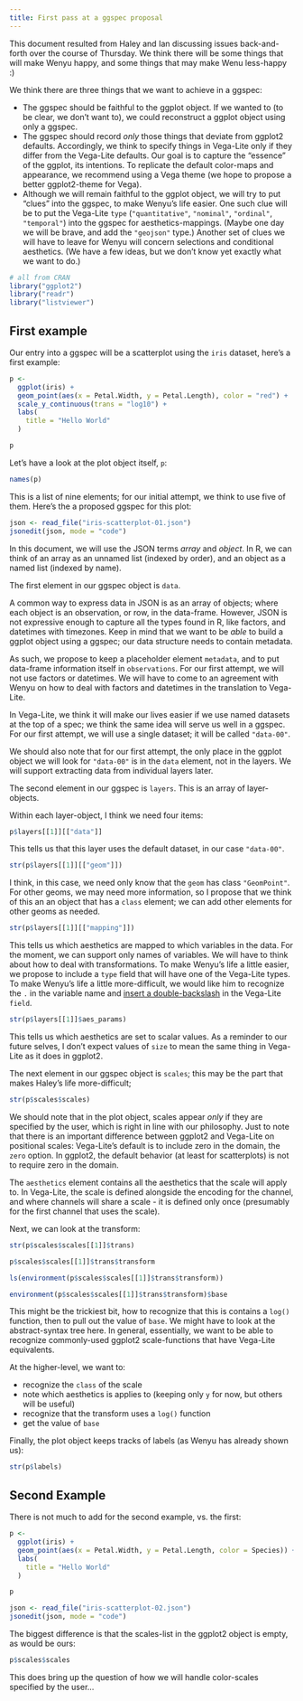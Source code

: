```yaml
---
title: First pass at a ggspec proposal
---
```


This document resulted from Haley and Ian discussing issues back-and-forth over the course of Thursday. We think there will be some things that will make Wenyu happy, and some things that may make Wenu less-happy :)

We think there are three things that we want to achieve in a ggspec:

- The ggspec should be faithful to the ggplot object. If we wanted to (to be clear, we don't want to), we could reconstruct a ggplot object using only a ggspec.
- The ggspec should record *only* those things that deviate from ggplot2 defaults. Accordingly, we think to specify things in Vega-Lite only if they differ from the Vega-Lite defaults. Our goal is to capture the "essence" of the ggplot, its intentions. To replicate the default color-maps and appearance, we recommend using a Vega theme (we hope to propose a better ggplot2-theme for Vega).
- Although we will remain faithful to the ggplot object, we will try to put "clues" into the ggspec, to make Wenyu's life easier. One such clue will be to put the Vega-Lite `type` (`"quantitative"`, `"nominal"`, `"ordinal"`, `"temporal"`) into the ggspec for aesthetics-mappings. (Maybe one day we will be brave, and add the `"geojson"` type.) Another set of clues we will have to leave for Wenyu will concern selections and conditional aesthetics. (We have a few ideas, but we don't know yet exactly what we want to do.)

```r
# all from CRAN
library("ggplot2")
library("readr")
library("listviewer")
```

## First example

Our entry into a ggspec will be a scatterplot using the `iris` dataset, here's a first example:

```r
p <-
  ggplot(iris) +
  geom_point(aes(x = Petal.Width, y = Petal.Length), color = "red") + 
  scale_y_continuous(trans = "log10") + 
  labs(
    title = "Hello World"
  )

p
```

Let's have a look at the plot object itself, `p`:

```r
names(p)
```

This is a list of nine elements; for our initial attempt, we think to use five of them. Here's the a proposed ggspec for this plot:

```r
json <- read_file("iris-scatterplot-01.json")
jsonedit(json, mode = "code")
```

In this document, we will use the JSON terms *array* and *object*. In R, we can think of an array as an unnamed list (indexed by order), and an object as a named list (indexed by name).

The first element in our ggspec object is `data`. 

A common way to express data in JSON is as an array of objects; where each object is an observation, or row, in the data-frame. However, JSON is not expressive enough to capture all the types found in R, like factors, and datetimes with timezones. Keep in mind that we want to be *able* to build a ggplot object using a ggspec; our data structure needs to contain metadata.

As such, we propose to keep a placeholder element `metadata`, and to put data-frame information itself in `observations`. For our first attempt, we will not use factors or datetimes. We will have to come to an agreement with Wenyu on how to deal with factors and datetimes in the translation to Vega-Lite.

In Vega-Lite, we think it will make our lives easier if we use named datasets at the top of a spec; we think the same idea will serve us well in a ggspec. For our first attempt, we will use a single dataset; it will be called `"data-00"`. 

We should also note that for our first attempt, the only place in the ggplot object we will look for `"data-00"` is in the `data` element, not in the layers. We will support extracting data from individual layers later.

The second element in our ggspec is `layers`. This is an array of layer-objects. 

Within each layer-object, I think we need four items:

```r
p$layers[[1]][["data"]]
```

This tells us that this layer uses the default dataset, in our case `"data-00"`.

```r
str(p$layers[[1]][["geom"]])
```

I think, in this case, we need only know that the `geom` has class `"GeomPoint"`. For other geoms, we may need more information, so I propose that we think of this an an object that has a `class` element; we can add other elements for other geoms as needed.

```r
str(p$layers[[1]][["mapping"]])
```

This tells us which aesthetics are mapped to which variables in the data. For the moment, we can support only names of variables. We will have to think about how to deal with transformations. To make Wenyu's life a little easier, we propose to include a `type` field that will have one of the Vega-Lite types. To make Wenyu's life a little more-difficult, we would like him to recognize the `.` in the variable name and [insert a double-backslash](https://vega.github.io/vega-lite/docs/field.html) in the Vega-Lite `field`.

```r
str(p$layers[[1]]$aes_params)
```

This tells us which aesthetics are set to scalar values. As a reminder to our future selves, I don't expect values of `size` to mean the same thing in Vega-Lite as it does in ggplot2.

The next element in our ggspec object is `scales`; this may be the part that makes Haley's life more-difficult;

```r
str(p$scales$scales)
```

We should note that in the plot object, scales appear *only* if they are specified by the user, which is right in line with our philosophy. Just to note that there is an important difference between ggplot2 and Vega-Lite on positional scales: Vega-Lite's default is to include zero in the domain, the `zero` option. In ggplot2, the default behavior (at least for scatterplots) is not to require zero in the domain.

The `aesthetics` element contains all the aesthetics that the scale will apply to. In Vega-Lite, the scale is defined alongside the encoding for the channel, and where channels will share a scale - it is defined only once (presumably for the first channel that uses the scale). 

Next, we can look at the transform: 

```r
str(p$scales$scales[[1]]$trans)

p$scales$scales[[1]]$trans$transform

ls(environment(p$scales$scales[[1]]$trans$transform))

environment(p$scales$scales[[1]]$trans$transform)$base
```

This might be the trickiest bit, how to recognize that this is contains a `log()` function, then to pull out the value of `base`. We might have to look at the abstract-syntax tree here. In general, essentially, we want to be able to recognize commonly-used ggplot2 scale-functions that have Vega-Lite equivalents.

At the higher-level, we want to:

 - recognize the `class` of the scale
 - note which aesthetics is applies to (keeping only `y` for now, but others will be useful)
 - recognize that the transform uses a `log()` function
 - get the value of `base`

Finally, the plot object keeps tracks of labels (as Wenyu has already shown us):

```r
str(p$labels)
```

## Second Example

There is not much to add for the second example, vs. the first:

```r
p <-
  ggplot(iris) +
  geom_point(aes(x = Petal.Width, y = Petal.Length, color = Species)) + 
  labs(
    title = "Hello World"
  )

p
```


```r
json <- read_file("iris-scatterplot-02.json")
jsonedit(json, mode = "code")
```

The biggest difference is that the scales-list in the ggplot2 object is empty, as would be ours:

```r
p$scales$scales
```

This does bring up the question of how we will handle color-scales specified by the user...


